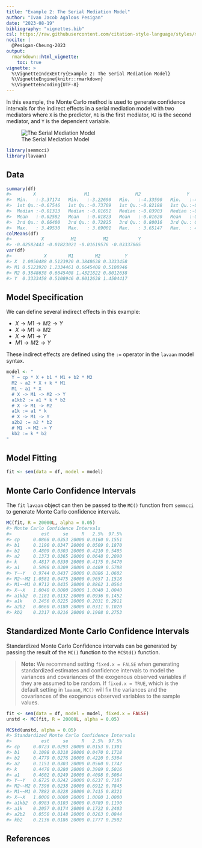 ```yaml
---
title: "Example 2: The Serial Mediation Model"
author: "Ivan Jacob Agaloos Pesigan"
date: "2023-08-19"
bibliography: "vignettes.bib"
csl: https://raw.githubusercontent.com/citation-style-language/styles/master/apa.csl
nocite: |
  @Pesigan-Cheung-2023
output:
  rmarkdown::html_vignette:
    toc: true
vignette: >
  %\VignetteIndexEntry{Example 2: The Serial Mediation Model}
  %\VignetteEngine{knitr::rmarkdown}
  %\VignetteEncoding{UTF-8}
---
```


<!-- vignettes/example-2-serial.Rmd is generated from .setup/vignettes/example-2-serial.Rmd.orig. Please edit that file -->





In this example,
the Monte Carlo method is used to generate confidence intervals
for the indirect effects in a serial mediation model with two mediators
where `X` is the predictor, `M1` is the first mediator, `M2` is the second mediator,
and `Y` is the dependent variable.

![The Serial Mediation Model](https://raw.githubusercontent.com/jeksterslab/semmcci/main/.setup/latex/figures/png/serial.png)


```r
library(semmcci)
library(lavaan)
```

## Data




```r
summary(df)
#>        X                  M1                 M2                 Y           
#>  Min.   :-3.37174   Min.   :-3.22690   Min.   :-4.33590   Min.   :-4.29019  
#>  1st Qu.:-0.67546   1st Qu.:-0.73709   1st Qu.:-0.82188   1st Qu.:-0.86035  
#>  Median :-0.01313   Median :-0.01651   Median :-0.03903   Median :-0.02704  
#>  Mean   :-0.02582   Mean   :-0.01823   Mean   :-0.01620   Mean   :-0.03338  
#>  3rd Qu.: 0.66400   3rd Qu.: 0.72825   3rd Qu.: 0.80016   3rd Qu.: 0.81721  
#>  Max.   : 3.49530   Max.   : 3.69001   Max.   : 3.65147   Max.   : 4.05239
colMeans(df)
#>           X          M1          M2           Y 
#> -0.02582443 -0.01823021 -0.01619576 -0.03337865
var(df)
#>            X        M1        M2         Y
#> X  1.0050488 0.5123920 0.3848638 0.3333458
#> M1 0.5123920 1.2334461 0.6645408 0.5108946
#> M2 0.3848638 0.6645408 1.4321822 0.8012638
#> Y  0.3333458 0.5108946 0.8012638 1.4504417
```

## Model Specification

We can define several indirect effects in this example:

  - $X \rightarrow M1 \rightarrow M2 \rightarrow Y$
  - $X \rightarrow M1 \rightarrow M2$
  - $X \rightarrow M1 \rightarrow Y$
  - $M1 \rightarrow M2 \rightarrow Y$

These indirect effects are defined using the `:=` operator
in the `lavaan` model syntax.


```r
model <- "
  Y ~ cp * X + b1 * M1 + b2 * M2
  M2 ~ a2 * X + k * M1
  M1 ~ a1 * X
  # X -> M1 -> M2 -> Y
  a1kb2 := a1 * k * b2
  # X -> M1 -> M2
  a1k := a1 * k
  # X -> M1 -> Y
  a2b2 := a2 * b2
  # M1 -> M2 -> Y
  kb2 := k * b2
"
```

## Model Fitting


```r
fit <- sem(data = df, model = model)
```

## Monte Carlo Confidence Intervals

The `fit` `lavaan` object can then be passed to the `MC()` function from `semmcci`
to generate Monte Carlo confidence intervals.


```r
MC(fit, R = 20000L, alpha = 0.05)
#> Monte Carlo Confidence Intervals
#>           est     se     R   2.5%  97.5%
#> cp     0.0868 0.0353 20000 0.0160 0.1551
#> b1     0.1190 0.0347 20000 0.0509 0.1870
#> b2     0.4809 0.0303 20000 0.4210 0.5405
#> a2     0.1373 0.0365 20000 0.0648 0.2090
#> k      0.4817 0.0330 20000 0.4175 0.5470
#> a1     0.5098 0.0309 20000 0.4489 0.5708
#> Y~~Y   0.9744 0.0437 20000 0.8886 1.0602
#> M2~~M2 1.0581 0.0475 20000 0.9657 1.1518
#> M1~~M1 0.9712 0.0435 20000 0.8862 1.0564
#> X~~X   1.0040 0.0000 20000 1.0040 1.0040
#> a1kb2  0.1181 0.0132 20000 0.0936 0.1452
#> a1k    0.2456 0.0225 20000 0.2031 0.2911
#> a2b2   0.0660 0.0180 20000 0.0311 0.1020
#> kb2    0.2317 0.0216 20000 0.1908 0.2753
```

## Standardized Monte Carlo Confidence Intervals

Standardized Monte Carlo Confidence intervals can be generated by passing the result of the `MC()` function to the `MCStd()` function.

> **Note:** We recommend setting `fixed.x = FALSE`
> when generating standardized estimates and confidence intervals
> to model the variances and covariances of the exogenous observed variables
> if they are assumed to be random.
> If `fixed.x = TRUE`, which is the default setting in `lavaan`,
> `MC()` will fix the variances and the covariances
> of the exogenous observed variables to the sample values.


```r
fit <- sem(data = df, model = model, fixed.x = FALSE)
unstd <- MC(fit, R = 20000L, alpha = 0.05)
```


```r
MCStd(unstd, alpha = 0.05)
#> Standardized Monte Carlo Confidence Intervals
#>           est     se     R   2.5%  97.5%
#> cp     0.0723 0.0293 20000 0.0153 0.1301
#> b1     0.1098 0.0318 20000 0.0470 0.1718
#> b2     0.4779 0.0276 20000 0.4220 0.5304
#> a2     0.1151 0.0303 20000 0.0560 0.1742
#> k      0.4470 0.0280 20000 0.3909 0.5016
#> a1     0.4602 0.0249 20000 0.4098 0.5084
#> Y~~Y   0.6725 0.0242 20000 0.6237 0.7187
#> M2~~M2 0.7396 0.0238 20000 0.6912 0.7845
#> M1~~M1 0.7882 0.0228 20000 0.7415 0.8321
#> X~~X   1.0000 0.0000 20000 1.0000 1.0000
#> a1kb2  0.0983 0.0103 20000 0.0789 0.1190
#> a1k    0.2057 0.0174 20000 0.1722 0.2403
#> a2b2   0.0550 0.0148 20000 0.0263 0.0844
#> kb2    0.2136 0.0186 20000 0.1777 0.2502
```

## References
